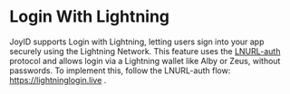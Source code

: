 # Login With Lightning

JoyID supports Login with Lightning, letting users sign into your app securely using the Lightning Network. This feature uses the [LNURL-auth](https://github.com/lnurl/luds/blob/legacy/lnurl-auth.md) protocol and allows login via a Lightning wallet like Alby or Zeus, without passwords.
To implement this, follow the LNURL-auth flow: https://lightninglogin.live .